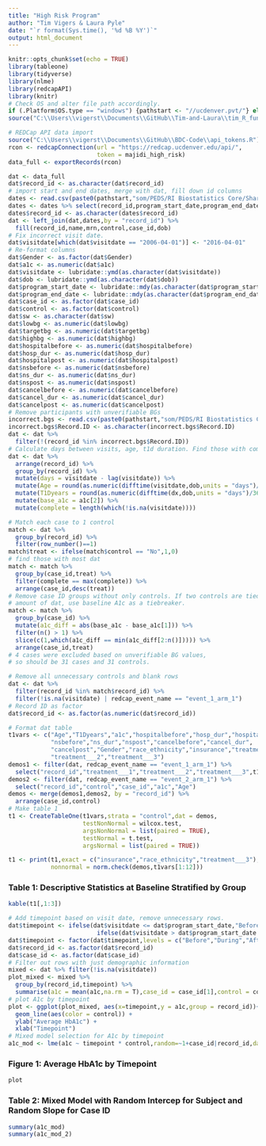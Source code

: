 ```yaml
---
title: "High Risk Program"
author: "Tim Vigers & Laura Pyle"
date: "`r format(Sys.time(), '%d %B %Y')`"
output: html_document
---
```


```r
knitr::opts_chunk$set(echo = TRUE)
library(tableone)
library(tidyverse)
library(nlme)
library(redcapAPI)
library(knitr)
# Check OS and alter file path accordingly.
if (.Platform$OS.type == "windows") {pathstart <- "//ucdenver.pvt/"} else if (.Platform$OS.type == "unix"){pathstart <- "/Volumes/"}
source("C:\\Users\\vigerst\\Documents\\GitHub\\Tim-and-Laura\\tim_R_functions.R")
```

```r
# REDCap API data import
source("C:\\Users\\vigerst\\Documents\\GitHub\\BDC-Code\\api_tokens.R")
rcon <- redcapConnection(url = "https://redcap.ucdenver.edu/api/",
                         token = majidi_high_risk)
data_full <- exportRecords(rcon)
```

```r
dat <- data_full
dat$record_id <- as.character(dat$record_id)
# import start and end dates, merge with dat, fill down id columns
dates <- read.csv(paste0(pathstart,"som/PEDS/RI Biostatistics Core/Shared/Shared Projects/Laura/BDC/Projects/Shideh Majidi/High Risk Program/dat_Cleaned/StartEndDates.csv"))
dates <- dates %>% select(record_id,program_start_date,program_end_date,Gender)
dates$record_id <- as.character(dates$record_id)
dat <- left_join(dat,dates,by = "record_id") %>%
  fill(record_id,name,mrn,control,case_id,dob)
# Fix incorrect visit date.
dat$visitdate[which(dat$visitdate == "2006-04-01")] <- "2016-04-01"
# Re-format columns
dat$Gender <- as.factor(dat$Gender)
dat$a1c <- as.numeric(dat$a1c)
dat$visitdate <- lubridate::ymd(as.character(dat$visitdate))
dat$dob <- lubridate::ymd(as.character(dat$dob))
dat$program_start_date <- lubridate::mdy(as.character(dat$program_start_date))
dat$program_end_date <- lubridate::mdy(as.character(dat$program_end_date))
dat$case_id <- as.factor(dat$case_id)
dat$control <- as.factor(dat$control)
dat$sw <- as.character(dat$sw)
dat$lowbg <- as.numeric(dat$lowbg)
dat$targetbg <- as.numeric(dat$targetbg)
dat$highbg <- as.numeric(dat$highbg)
dat$hospitalbefore <- as.numeric(dat$hospitalbefore)
dat$hosp_dur <- as.numeric(dat$hosp_dur)
dat$hospitalpost <- as.numeric(dat$hospitalpost)
dat$nsbefore <- as.numeric(dat$nsbefore)
dat$ns_dur <- as.numeric(dat$ns_dur)
dat$nspost <- as.numeric(dat$nspost)
dat$cancelbefore <- as.numeric(dat$cancelbefore)
dat$cancel_dur <- as.numeric(dat$cancel_dur)
dat$cancelpost <- as.numeric(dat$cancelpost)
# Remove participants with unverifiable BGs
incorrect.bgs <- read.csv(paste0(pathstart,"som/PEDS/RI Biostatistics Core/Shared/Shared Projects/Laura/BDC/Projects/Shideh Majidi/High Risk Program/dat_Cleaned/NotVerifiedBG.csv"))
incorrect.bgs$Record.ID <- as.character(incorrect.bgs$Record.ID)
dat <- dat %>%
  filter(!(record_id %in% incorrect.bgs$Record.ID))
# Calculate days between visits, age, t1d duration. Find those with complete dat.
dat <- dat %>% 
  arrange(record_id) %>%
  group_by(record_id) %>%
  mutate(days = visitdate - lag(visitdate)) %>%
  mutate(Age = round(as.numeric(difftime(visitdate,dob,units = "days")/365.2425),3)) %>%
  mutate(T1Dyears = round(as.numeric(difftime(dx,dob,units = "days")/365.2425),3)) %>%
  mutate(base_a1c = a1c[2]) %>%
  mutate(complete = length(which(!is.na(visitdate))))
```

```r
# Match each case to 1 control
match <- dat %>%
  group_by(record_id) %>%
  filter(row_number()==1)
match$treat <- ifelse(match$control == "No",1,0)
# find those with most dat
match <- match %>%
  group_by(case_id,treat) %>%
  filter(complete == max(complete)) %>%
  arrange(case_id,desc(treat))
# Remove case ID groups without only controls. If two controls are tied for 
# amount of dat, use baseline A1c as a tiebreaker.
match <- match %>%
  group_by(case_id) %>%
  mutate(a1c_diff = abs(base_a1c - base_a1c[1])) %>% 
  filter(n() > 1) %>%
  slice(c(1,which(a1c_diff == min(a1c_diff[2:n()])))) %>%
  arrange(case_id,treat)
# 4 cases were excluded based on unverifiable BG values, 
# so should be 31 cases and 31 controls.

# Remove all unnecessary controls and blank rows
dat <- dat %>%
  filter(record_id %in% match$record_id) %>%
  filter(!is.na(visitdate) | redcap_event_name == "event_1_arm_1")
# Record ID as factor
dat$record_id <- as.factor(as.numeric(dat$record_id))
```

<!-- # Background -->

<!-- The purpose of this analysis is to test whether the high risk program was successful in improving diabetes outcomes.  Outcomes of interest include frequency of visits, rates of no shows and cancellations, and measurements of glycemia. -->

<!-- # Methods -->

<!-- Participants who completed at least 5 visits were matched to controls.  Length of participation in the program varied, so for each participant, the same amount of time before and after the program was included in the analysis.   -->

<!-- For each outcome, the means before, during, and after the program were compared in participants and controls using linear mixed effects models.   -->

<!-- The rate of change (slopes) of each outcome was compared in participants and controls using interrupted time series models.  These models estimated the slopes during two time periods, and then compared the slopes between participants and controls.  Therefore, separate models were run for each of the three pairwise comparisons of time periods (before vs. during, during vs. after, and before vs. after).   -->

<!-- # Results -->

<!-- Table 1 shows descriptive statistics at baseline in participants and controls. -->

<!-- Comparisons of mean outcomes in participants and controls during the period before the intervention are shown in Table 2a.  Comparisons during the program are shown in Table 2b, and after the program are shown in Table 2c. -->

<!-- Each interrupted time series model (corresponding to one outcome and comparison of two time periods) is summarized in a separate table.  The estimates in the tables can be interpreted as in the following example: -->

<!-- - "Intercept: control" - this is the estimated value of the outcome in the controls at the earliest time period included in the model -->
<!-- - "Intercept: case" - this is the estimated value of the outcome in the participants at the earliest time period included in the model -->
<!-- - "Intercept: case-control" - this is the difference in the intercepts in the cases and participants -->
<!-- - "Slope(time) before k: control" - this is the estimate of the slope in the controls before the intervention -->
<!-- - "Slope(time) before k: case" - this is the estimate of the slope in the participants before the intervention -->
<!-- - "Slope(time) before k: case-con" - this is the difference in the slopes in the participants and controls before the intervention -->
<!-- - "Slope(time) after k: control" - this is the estimate of the slope in the controls after the intervention -->
<!-- - "Slope(time) after k: case" - this is the estimate of the slope in the participants after the intervention -->
<!-- - "Slope(time) after k: case-con" - this is the difference in the slopes in the participants and controls after the intervention -->
<!-- - "Slope(time) change k: control" - this is the estimate of the change in the slope (during-before) in controls -->
<!-- - "Slope(time) change k: case" - this is the estimate of the change in the slope (during-before) in participants -->
<!-- - "Slope(time) change k: case-con" - this is the estimate of the difference in the change in slopes between participants and controls -->

<!-- After the tables summarizing each of the interrupted time series models, there are figures which show the longitudinal trajectories of the outcomes over time, with regression lines for participants and controls superimposed. -->

```r
# Format dat table
t1vars <- c("Age","T1Dyears","a1c","hospitalbefore","hosp_dur","hospitalpost",
            "nsbefore","ns_dur","nspost","cancelbefore","cancel_dur",
            "cancelpost","Gender","race_ethnicity","insurance","treatment___1",
            "treatment___2","treatment___3")
demos1 <- filter(dat, redcap_event_name == "event_1_arm_1") %>% 
  select("record_id","treatment___1","treatment___2","treatment___3",t1vars[-c(1,3)])
demos2 <- filter(dat, redcap_event_name == "event_2_arm_1") %>%
  select("record_id","control","case_id","a1c","Age")
demos <- merge(demos1,demos2, by = "record_id") %>%
  arrange(case_id,control)
# Make table 1
t1 <- CreateTableOne(t1vars,strata = "control",dat = demos,
                     testNonNormal = wilcox.test,
                     argsNonNormal = list(paired = TRUE),
                     testNormal = t.test,
                     argsNormal = list(paired = TRUE))

t1 <- print(t1,exact = c("insurance","race_ethnicity","treatment___3"),
            nonnormal = norm.check(demos,t1vars[1:12]))
```

### Table 1: Descriptive Statistics at Baseline Stratified by Group

```r
kable(t1[,1:3])
```

```r
# Add timepoint based on visit date, remove unnecessary rows.
dat$timepoint <- ifelse(dat$visitdate <= dat$program_start_date,"Before",
                         ifelse(dat$visitdate > dat$program_start_date & dat$visitdate <= dat$program_end_date,"During","After"))
dat$timepoint <- factor(dat$timepoint,levels = c("Before","During","After"))
dat$record_id <- as.factor(dat$record_id)
dat$case_id <- as.factor(dat$case_id)
# Filter out rows with just demographic information
mixed <- dat %>% filter(!is.na(visitdate))
plot_mixed <- mixed %>%
  group_by(record_id,timepoint) %>%
  summarise(a1c = mean(a1c,na.rm = T),case_id = case_id[1],control = control[1])
# plot A1c by timepoint
plot <- ggplot(plot_mixed, aes(x=timepoint,y = a1c,group = record_id))+
  geom_line(aes(color = control)) +
  ylab("Average HbA1c") +
  xlab("Timepoint")
# Mixed model selection for A1c by timepoint
a1c_mod <- lme(a1c ~ timepoint * control,random=~1+case_id|record_id,dat = mixed,na.action = na.omit) # Not enough observations

```

### Figure 1: Average HbA1c by Timepoint
```r
plot
```

### Table 2: Mixed Model with Random Intercep for Subject and Random Slope for Case ID
```r
summary(a1c_mod)
summary(a1c_mod_2)
```
